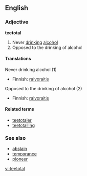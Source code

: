 ==English==
===Adjective===
'''teetotal'''

#Never [[drink]]ing [[alcohol]] 
#Opposed to the drinking of alcohol

====Translations====
;Never drinking alcohol (1)
{{top}}
*Finnish: [[raivoraitis]]
{{mid}}
{{bottom}}

;Opposed to the drinking of alcohol (2)
{{top}}
*Finnish: [[raivoraitis]]
{{mid}}
{{bottom}}

====Related terms====
*[[teetotaler]]
*[[teetotalling]]

===See also===
*[[abstain]]
*[[temporance]]
*[[pioneer]]
[[vi:teetotal]]